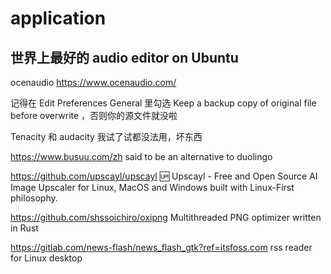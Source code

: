# application

## 世界上最好的 audio editor on Ubuntu

ocenaudio
https://www.ocenaudio.com/

记得在 Edit Preferences General 里勾选 Keep a backup copy of original file before overwrite ，否则你的源文件就没啦

Tenacity 和 audacity 我试了试都没法用，坏东西


https://www.busuu.com/zh
said to be an alternative to duolingo

https://github.com/upscayl/upscayl
🆙 Upscayl - Free and Open Source AI Image Upscaler for Linux, MacOS and Windows built with Linux-First philosophy. 

https://github.com/shssoichiro/oxipng
Multithreaded PNG optimizer written in Rust 

https://gitlab.com/news-flash/news_flash_gtk?ref=itsfoss.com
rss reader for Linux desktop
